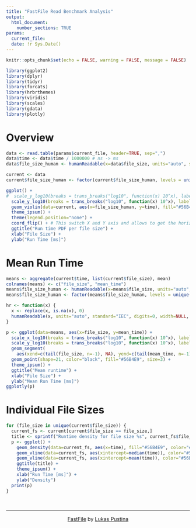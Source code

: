 ```yaml
---
title: "FastFile Read Benchmark Analysis"
output:
  html_document:
    number_sections: TRUE
params:
  current_file:
  date: !r Sys.Date()
---
```


```r
knitr::opts_chunk$set(echo = FALSE, warning = FALSE, message = FALSE)
```

```r
library(ggplot2)
library(dplyr)
library(tidyr)
library(forcats)
library(hrbrthemes)
library(viridis)
library(scales)
library(gdata)
library(plotly)
```

# Overview

```r
data <- read.table(params$current_file, header=TRUE, sep=",")
data$time <- data$time / 1000000 # ns -> ms
data$file_size_human <- humanReadable(x=data$file_size, units="auto", standard="IEC", digits=0, width=NULL, sep=" ", justify="right")

current <- data
current$file_size_human <- factor(current$file_size_human, levels = unique(current$file_size_human[order(current$file_size)]))

ggplot() +
#  scale_y_log10(breaks = trans_breaks("log10", function(x) 10^x), labels = trans_format("log10", math_format(10^.x))) +
  scale_y_log10(breaks = trans_breaks("log10", function(x) 10^x), labels = trans_format(function(x) x, function(x) round(x, digits=2))) +
  geom_violin(data=current, aes(x=file_size_human, y=time), fill="#56B4E9", color="#56B4E9") +
  theme_ipsum() +
  theme(legend.position="none") +
  coord_flip() + # This switch X and Y axis and allows to get the horizontal version
  ggtitle("Run time PDF per file size") +
  xlab("File Size") +
  ylab("Run Time [ms]")
```

# Mean Run Time

```r
means <- aggregate(current$time, list(current$file_size), mean)
colnames(means) <- c("file_size", "mean_time")
means$file_size_human <- humanReadable(x=means$file_size, units="auto", standard="IEC", digits=0, width=NULL, sep=" ", justify="right")
means$file_size_human <- factor(means$file_size_human, levels = unique(means$file_size_human[order(means$file_size)]))

hr <- function(x) {
  x <- replace(x, is.na(x), 0)
  humanReadable(x, units="auto", standard="IEC", digits=0, width=NULL, sep=" ", justify="right")
}

p <- ggplot(data=means, aes(x=file_size, y=mean_time)) +
  scale_x_log10(breaks = trans_breaks("log10", function(x) 10^x), labels = trans_format(function(x) x, function(x) hr(x))) +
  scale_y_log10(breaks = trans_breaks("log10", function(x) 10^x), labels = trans_format(function(x) x, function(x) round(x, digits=2))) +
  geom_segment(
    aes(xend=c(tail(file_size, n=-1), NA), yend=c(tail(mean_time, n=-1), NA)), color="grey") +
  geom_point(shape=21, color="black", fill="#56B4E9", size=3) +
  theme_ipsum() +
  ggtitle("Mean runtime") +
  xlab("File Size") +
  ylab("Mean Run Time [ms]")
ggplotly(p)
```

# Individual File Sizes

```r
for (file_size in unique(current$file_size)) {
  current_fs <- current[current$file_size == file_size,]
  title <- sprintf("Runtime density for file size %s", current_fs$file_size_human[1])
  p <- ggplot() +
    geom_density(data=current_fs, aes(x=time), fill="#56B4E9", color="#56B4E9", alpha=0.8) +
    geom_vline(data=current_fs, aes(xintercept=median(time)), color="#56B4E9", size=1) +
    geom_vline(data=current_fs, aes(xintercept=mean(time)), color="#56B4E9", lty="dashed", size=1) +
    ggtitle(title) +
    theme_ipsum() +
    xlab("Run Time [ms]") +
    ylab("Density")
  print(p)
}
```


&nbsp;
<hr />
<p style="text-align: center;"><a href="https://github.com/lukaspustina/fastfile">FastFile</a> by <a href="https://lukas.pustina.de/">Lukas Pustina</a></p>

<!-- Add icon library -->
<link rel="stylesheet" href="https://cdnjs.cloudflare.com/ajax/libs/font-awesome/5.9.0/css/fontawesome.min.css">
<link rel="stylesheet" href="https://cdnjs.cloudflare.com/ajax/libs/font-awesome/5.9.0/css/brands.min.css">

<!-- Add font awesome icons -->
<p style="text-align: center;">
    <a href="https://twitter.com/drivebytesting" class="fab fa-twitter"></a>
    <a href="https://github.com/lukaspustina/" class="fab fa-github"></a>
    <a href="https://www.linkedin.com/in/lukaspustina" class="fab fa-linkedin"></a>
    <a href="https://www.xing.com/profile/Lukas_Pustina/" class="fab fa-xing"></a>
    <a href="https://keybase.io/lukaspustina" class="fab fa-keybase"></a>
</p>

&nbsp;

